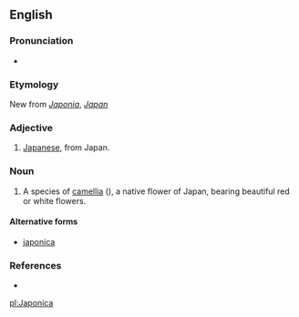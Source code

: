 {{also|japonica}}
==English==

===Pronunciation===
* {{a|US}} {{IPA|/dʒə.ˈpɑn.ɪ.ˌkə/}}

===Etymology===
New {{etyl|la|en}} from ''[[Japonia]]'', ''[[Japan]]''

===Adjective===
{{en-adj|-}}

# [[Japanese]], from Japan.

===Noun===
{{en-noun|-}}

# {{context|botany}} A species of [[camellia]] ({{taxlink|Camellia japonica|species}}), a native flower of Japan, bearing beautiful red or white flowers.

====Alternative forms====
* [[japonica]]

===References===
* {{R:Webster 1913}}

[[pl:Japonica]]
